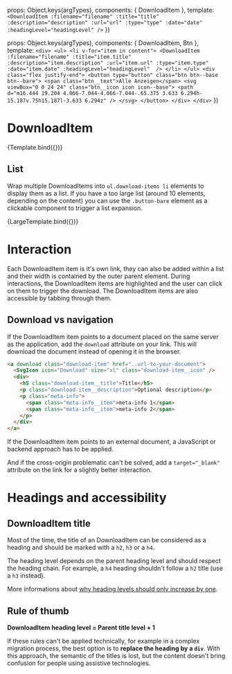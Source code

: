 
<Meta
  title="Components/DownloadItem"
  component={DownloadItem}
/>

  props: Object.keys(argTypes),
  components: { DownloadItem },
  template:
    `
    <DownloadItem :filename="filename" :title="title" :description="description" :url="url" :type="type" :date="date" :headingLevel="headingLevel" />
    `
})

  props: Object.keys(argTypes),
  components: { DownloadItem, Btn },
  template:
    `
    <div>
      <ul>
        <li v-for="item in content">
          <DownloadItem :filename="filename" :title="item.title" :description="item.description" :url="item.url" :type="item.type" :date="item.date" :headingLevel="headingLevel"  />
        </li>
      </ul>
      <div class="flex justify-end">
        <button type="button" class="btn btn--base btn--bare">
          <span class="btn__text">Alle Anzeigen</span>
          <svg viewBox="0 0 24 24" class="btn__icon icon icon--base">
            <path d="m16.444 19.204 4.066-7.044-4.066-7.044-.65.375 3.633 6.294h-15.187v.75h15.187l-3.633 6.294z" />
          </svg>
        </button>
      </div>
    </div>
    `
})

# DownloadItem

<Canvas>
  <Story
    name="Example"
    args={{
      filename:"dummy.pdf",
      title:"Information on the usage of websites",
      description:"Lorem ipsum dolor sit amet, consectetur adipiscing elit. Aenean feugiat augue eu purus luctus rhoncus. Donec ultricies venenatis nibh, vel placerat est accumsan quis. Maecenas urna nibh, pretium pretium odio id, rhoncus rhoncus lorem. Nulla eu neque sagittis, cursus purus eget, sodales est. Duis at ultrices odio, ac egestas dolor.",
      url:"../../../static/documents/dummy.pdf",
      type:"PDF",
      date:"13.01.2022",
      headingLevel: "h3"
    }}
  >
    {Template.bind({})}
  </Story>
</Canvas>

## List
Wrap multiple DownloadItems into `ul.download-items li` elements to display them as a list.
If you have a too large list (around 10 elements, depending on the content) you can use the `.button-bare` element as a clickable component to trigger a list expansion.

<Canvas>
  <Story
    name="List"
    args={{
      content: [
        {
          filename:"dummy.pdf" ,
          title:"Information on the usage of websites",
          description:"Lorem ipsum dolor sit amet, consectetur adipiscing elit. Aenean feugiat augue eu purus luctus rhoncus. Donec ultricies venenatis nibh, vel placerat est accumsan quis. Maecenas urna nibh, pretium pretium odio id, rhoncus rhoncus lorem. Nulla eu neque sagittis, cursus purus eget, sodales est. Duis at ultrices odio, ac egestas dolor.",
          url:"../../../static/documents/dummy.pdf",
          type:"PDF",
          date:"13.01.2022"
        },
        {
          filename:"image.png",
          title:"Information on the usage of websites",
          description:"",
          url:"../../../static/images/html-structure.png",
          type:"PNG",
          date:"22.01.2022"
        },
        {
          filename:"image.png",
          title:"Information on the usage of websites",
          description:"",
          url:"../../../static/images/html-structure.png",
          type:"",
          date:""
        },
      ]
    }}
  >
    {LargeTemplate.bind({})}
  </Story>
</Canvas>

# Interaction

Each DownloadItem item is it's own link, they can also be added within a list and their width is contained by the outer parent element.
During interactions, the DownloadItem items are highlighted and the user can click on them to trigger the download. The DownloadItem items are also accessible by tabbing through them.


## Download vs navigation

If the DownloadItem item points to a document placed on the same server as the application, add the `download` attribute on your link. This will download the document instead of opening it in the browser.

``` html
<a download class="download-item" href="..url-to-your-document">
  <SvgIcon icon="Download" size="xl" class="download-item__icon" />
  <div>
    <h5 class="download-item__title">Title</h5>
    <p class="download-item__description">Optional description</p>
    <p class="meta-info">
      <span class="meta-info__item">meta-info 1</span>
      <span class="meta-info__item">meta-info 2</span>
    </p>
  </div>
</a>
```

If the DownloadItem item points to an external document, a JavaScript or backend approach has to be applied.

And if the cross-origin problematic can't be solved, add a `target="_blank"` attribute on the link for a slightly better interaction.


# Headings and accessibility


## DownloadItem title
Most of the time, the title of an DownloadItem can be considered as a heading and should be marked with a `h2`, `h3` or a `h4`.

The heading level depends on the parent heading level and should respect the heading chain. For example, a `h4` heading shouldn't follow a `h2` title (use a `h3` instead).

More informations about [why heading levels should only increase by one](https://dequeuniversity.com/rules/axe/4.4/heading-order?application=axeAPI).

## Rule of thumb

__DownloadItem heading level = Parent title level + 1__

If these rules can't be applied technically, for example in a complex migration process, the best option is to __replace the heading by a `div`__. With this approach, the semantic of the titles is lost, but the content doesn't bring confusion for people using assistive technologies.

